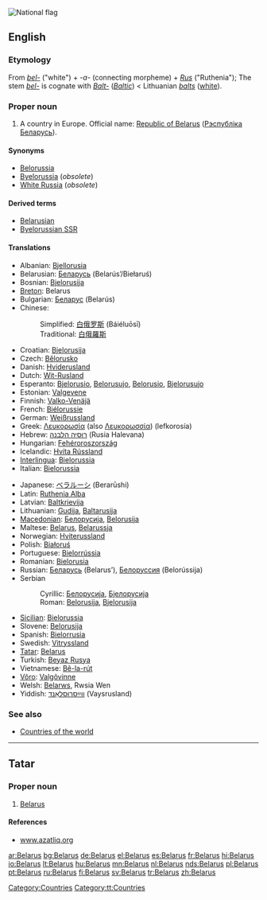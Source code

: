 [[Image:Flag of Belarus.svg|thumb|National flag]]
{{see|Bélarus}}
==English==
{{wikipedia}}

===Etymology===
From {{Sla.}} ''[[bel-]]'' ("white") + ''-a-'' (connecting morpheme) + ''[[Rus]]'' ("Ruthenia"); The stem ''[[bel-]]'' is cognate with ''[[Balt-]]'' (''[[Baltic]]'') < Lithuanian ''[[balts]]'' ([[white]]).

===Proper noun===
{{en-proper noun}}

# A country in Europe. Official name: [[Republic of Belarus]] ([[Рэспублiка Беларусь]]).

====Synonyms====
* [[Belorussia]]
* [[Byelorussia]] (''obsolete'')
* [[White Russia]] (''obsolete'')

====Derived terms====
* [[Belarusian]]
* [[Byelorussian SSR]]

====Translations====
{{trans-top|country}}
* Albanian: [[Bjellorusia]] {{f}}
* Belarusian: [[Беларусь]] (Belarús’/Biełaruś) {{f}}
* Bosnian: [[Bjelorusija]] {{f}}
* [[Breton]]: Belarus
* Bulgarian: [[Беларус]] (Belarús)
* Chinese:
*: Simplified: [[白俄罗斯]] (Báiéluōsī)
*: Traditional: [[白俄羅斯]]
* Croatian: [[Bjelorusija]]
* Czech: [[Bělorusko]] {{n}}
* Danish: [[Hviderusland]]
* Dutch: [[Wit-Rusland]]
* Esperanto: [[Bjelorusio]], [[Belorusujo]], [[Belorusio]], [[Bjelorusujo]]
* Estonian: [[Valgevene]]
* Finnish: [[Valko-Venäjä]]
* French: [[Biélorussie]] {{f}}
* German: [[Weißrussland]] {{n}}
* Greek: [[Λευκορωσία]] (also [[Λευκορωσσία]]) (lefkorosía) {{f}}
* Hebrew: [[רוסיה הלבנה]] (Rusia Halevana) {{f}}
* Hungarian: [[Fehéroroszország]]
* Icelandic: [[Hvíta Rússland]]
* [[Interlingua]]: [[Bielorussia]]
* Italian: [[Bielorussia]] {{f}}
{{trans-mid}}
* Japanese: [[ベラルーシ]] (Berarūshi)
* Latin: [[Ruthenia Alba]] {{f}}
* Latvian: [[Baltkrievija]] {{f}}
* Lithuanian: [[Gudija]], [[Baltarusija]]
* [[Macedonian]]: [[Белорусија]], [[Belorusija]]
* Maltese: [[#Maltese|Belarus]], [[Belarussja]]
* Norwegian: [[Hviterussland]]
* Polish: [[Białoruś]]
* Portuguese: [[Bielorrússia]] {{f}}
* Romanian: [[Bielorusia]]
* Russian: [[Беларусь]] (Belarus’), [[Белоруссия]] (Belorússija) {{f}}
* Serbian
*: Cyrillic: [[Белорусија]], [[Бјелорусија]] {{f}}
*: Roman: [[Belorusija]], [[Bjelorusija]] {{f}}
* [[Sicilian]]: [[Bielorussia]] {{f}}
* Slovene: [[Belorusija]] {{f}}
* Spanish: [[Bielorrusia]] {{f}}
* Swedish: [[Vitryssland]]
* [[Tatar]]: [[Belarus#Tatar|Belarus]]
* Turkish: [[Beyaz Rusya]]
* Vietnamese: [[Bê-la-rút]]
* [[Võro]]: [[Valgõvinne]]
* Welsh: [[Belarws]], Rwsia Wen
* Yiddish: [[ווײַסרוסלאַנד]] (Vaysrusland) {{n}}
{{trans-bottom}}

===See also===
* [[Appendix:Countries of the world|Countries of the world]]

[[Category:Countries]]

----

==Tatar==

===Proper noun===
{{infl|tt|proper noun}}

# [[Belarus#english|Belarus]]

====References====
* [http://www.azatliq.org/analysis/analysis/tb/2003/01/DDA0CF86-7A2F-4437-9318-7D9222190578.asp www.azatliq.org]

[[Category:tt:Countries]]

[[ar:Belarus]]
[[bg:Belarus]]
[[de:Belarus]]
[[el:Belarus]]
[[es:Belarus]]
[[fr:Belarus]]
[[hi:Belarus]]
[[io:Belarus]]
[[lt:Belarus]]
[[hu:Belarus]]
[[mn:Belarus]]
[[nl:Belarus]]
[[nds:Belarus]]
[[pl:Belarus]]
[[pt:Belarus]]
[[ru:Belarus]]
[[fi:Belarus]]
[[sv:Belarus]]
[[tr:Belarus]]
[[zh:Belarus]]